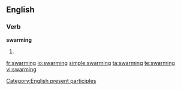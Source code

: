 ==English==

===Verb===
'''swarming'''
# {{present participle of|swarm}}

[[Category:English present participles]]

[[fr:swarming]]
[[io:swarming]]
[[simple:swarming]]
[[ta:swarming]]
[[te:swarming]]
[[vi:swarming]]
